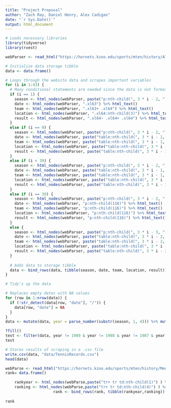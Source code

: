 ```yaml
---
title: "Project Proposal"
author: "Zach Ray, Daniel Henry, Alex Cadigan"
date: "`r Sys.Date()`"
output: html_document
---
```


```r
# Loads necessary libraries
library(tidyverse)
library(rvest)
```

```r
webParser <- read_html("https://hornets.kzoo.edu/sports/mten/history/All_Time_Scores")

# Initialize data storage tibble
data <- data.frame()

# Loops through the website data and scrapes important variables
for (i in 1:43) {
  # Many conditional statements are needed since the data is not formatted consistently
  if (i == 1) {
    season <- html_nodes(webParser, paste("p:nth-child(", 3 * i - 2, ") strong", sep = "")) %>% html_text()
    date <- html_nodes(webParser, ".xl63") %>% html_text()
    team <- html_nodes(webParser, ".xl63+ .xl64") %>% html_text()
    location <- html_nodes(webParser, ".xl64:nth-child(3)") %>% html_text()
    result <- html_nodes(webParser, ".xl64~ .xl64+ .xl64") %>% html_text()
  }
  else if (i == 9) {
    season <- html_nodes(webParser, paste("p:nth-child(", 3 * i - 2, ") strong", sep = "")) %>% html_text()
    date <- html_nodes(webParser, paste("table:nth-child(", 3 * i - 1, ") .xl65", sep = "")) %>% html_text()
    team <- html_nodes(webParser, paste("table:nth-child(", 3 * i - 1, ") .xl65+ .xl66")) %>% html_text()
    location <- html_nodes(webParser, paste("table:nth-child(", 3 * i - 1, ") .xl66:nth-child(3)")) %>% html_text()
    result <- html_nodes(webParser, paste("table:nth-child(", 3 * i - 1, ") .xl66~ .xl66+ td")) %>% html_text()
  }
  else if (i < 39) {
    season <- html_nodes(webParser, paste("p:nth-child(", 3 * i - 2, ") strong", sep = "")) %>% html_text()
    date <- html_nodes(webParser, paste("table:nth-child(", 3 * i - 1, ") .xl65", sep = "")) %>% html_text()
    team <- html_nodes(webParser, paste("table:nth-child(", 3 * i - 1, ") .xl65+ .xl66")) %>% html_text()
    location <- html_nodes(webParser, paste("table:nth-child(", 3 * i - 1, ") .xl66:nth-child(3)")) %>% html_text()
    result <- html_nodes(webParser, paste("table:nth-child(", 3 * i - 1, ") .xl66~ .xl66+ .xl66")) %>% html_text()
  }
  else if (i == 39) {
    season <- html_nodes(webParser, paste("p:nth-child(", 3 * i - 2, ") strong", sep = "")) %>% html_text()
    date <- html_nodes(webParser, "p:nth-child(116)") %>% html_text()
    team <- html_nodes(webParser, "p:nth-child(116)") %>% html_text()
    location <- html_nodes(webParser, "p:nth-child(116)") %>% html_text()
    result <- html_nodes(webParser, "p:nth-child(116)") %>% html_text()
  }
  else {
    season <- html_nodes(webParser, paste("p:nth-child(", 3 * i - 3, ") strong", sep = "")) %>% html_text()
    date <- html_nodes(webParser, paste("table:nth-child(", 3 * i - 2, ") .xl65", sep = "")) %>% html_text()
    team <- html_nodes(webParser, paste("table:nth-child(", 3 * i - 2, ") .xl65+ .xl66")) %>% html_text()
    location <- html_nodes(webParser, paste("table:nth-child(", 3 * i - 2, ") .xl66:nth-child(3)")) %>% html_text()
    result <- html_nodes(webParser, paste("table:nth-child(", 3 * i - 2, ") .xl66~ .xl66+ .xl66")) %>% html_text()
  }
  
  # Adds data to storage tibble
  data <- bind_rows(data, tibble(season, date, team, location, result))
}
```

```r
# Tidy's up the data

# Replaces empty dates with NA values
for (row in 1:nrow(data)) {
  if (!str_detect(data[row, "date"], "/")) {
    data[row, "date"] = NA
  }
}
data <- mutate(data, year = parse_number(substr(season, 1, 4))) %>% mutate(overallWins = parse_number(sub(".*\\( *(.*?) *-.*", "\\1", season))) %>% mutate(overallLosses = parse_number(sub(".*- *(.*?) *,.*", "\\1", season))) %>% mutate(MIAAWins = parse_number(sub(".*, *(.*?) *-.*", "\\1", season))) %>% mutate(MIAALosses = parse_number(sub(".*- *(.*?) *M.*", "\\1", season))) %>% fill(date, .direction = c("down"))

?fill()
test <- filter(data, year != 1989 & year != 1988 & year != 1987 & year != 1985 & year != 1984 & year != 1983 & year != 1982 & year != 1981 & year != 1980 & year != 1979 & year != 1978 & year != 1976 & year != 1974 & year != 1973 & year != 1972 & year != 1971 & year != 1970 & year != 1969) %>% fill(date, .direction = c("down"))
test

# Stores results of scraping in a .csv file
write.csv(data, "data/TennisRecords.csv")
head(data)
```
```r
webParse <- read_html("https://hornets.kzoo.edu/sports/mten/history/Mens_Tennis_Season_Records")
rank= data.frame()

    rankyear <- html_nodes(webParse,paste("tr+ tr td:nth-child(1)") ) %>% html_text()
    ranking <- html_nodes(webParse,paste("tr+ tr td:nth-child(4)") ) %>% html_text()
                     rank <- bind_rows(rank, tibble(rankyear,ranking))
                                     
rank
```

